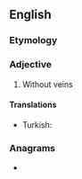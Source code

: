 ==English==

===Etymology===
{{suffix|en|vein|less}}

===Adjective===
{{en-adj}}

# Without veins

====Translations====
{{trans-top|without veins}}
* Turkish: {{t+|tr|damarsız}}
{{trans-mid}}
{{trans-bottom}}

===Anagrams===
* {{anagrams|en|evilness|liveness|vileness|vineless}}